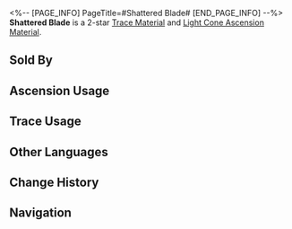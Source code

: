 <%-- [PAGE_INFO]
PageTitle=#Shattered Blade#
[END_PAGE_INFO] --%>
{{Item Infobox
|id          = 110111
|image       = Item Shattered Blade.png
|type        = Trace Material
|type2       = Light Cone Ascension Material
|invCategory = Upgrade Materials
|rarity      = 2
|effect      = 
|description = Weapon fragments left behind by members of the Antimatter Legion. Used to level up Traces slightly for {{Color|h|Destruction}} characters.
|source1     = [[Calyx (Storage Zone)]]
|source2     = [[Embers Exchange]]
|source3     = [[Omni-Synthesizer]] &mdash; Material Exchange
}}
{{Description|This brand represents their rank and accomplishments in the name of Destruction.<br />The master of this weapon rides on a scarlet horse to ignite cities, to take peace from humankind, and to bring down nations akin to anthills.<br /><br />''"The bearer of this brand is tasked with driving peace out of nations."''}}
'''Shattered Blade''' is a 2-star [[Trace Material]] and [[Light Cone Ascension Material]].

==Sold By==
{{Shop Availability}}

==Ascension Usage==
{{Ascension Usage}}

==Trace Usage==
{{Trace Usage}}

==Other Languages==
{{Other Languages
|en   = Shattered Blade
|zhs  = 破碎残刃
|zht  = 破碎殘刃
|ja   = 破砕の刃切
|ko   = 부서진 칼날
|es   = Espada rota
|fr   = Lame brisée
|ru   = Расколотый клинок
|th   = Shattered Blade
|vi   = Lưỡi Đao Tử Vong
|de   = Zerbrochene Klinge
|id   = Shattered Blade
|pt   = Lâmina Despedaçada
}}

==Change History==
{{Change History|1.0}}

==Navigation==
{{Upgrade Material Navbox}}